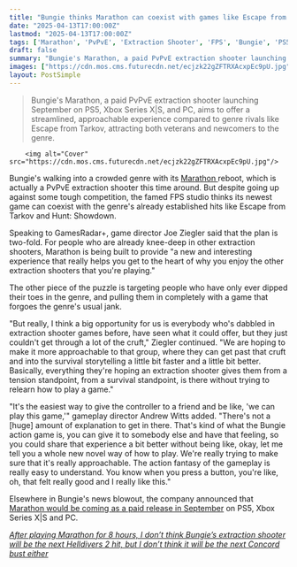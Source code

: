 ```yaml
---
title: "Bungie thinks Marathon can coexist with games like Escape from Tarkov and help players get to 'the survival storytelling a little bit faster'"
date: "2025-04-13T17:00:00Z"
lastmod: "2025-04-13T17:00:00Z"
tags: ['Marathon', 'PvPvE', 'Extraction Shooter', 'FPS', 'Bungie', 'PS5', 'Xbox Series X|S', 'PC']
draft: false
summary: "Bungie's Marathon, a paid PvPvE extraction shooter launching September on PS5, Xbox Series X|S, and PC, aims to offer a streamlined, approachable experience compared to genre rivals like Escape from Tarkov, attracting both veterans and newcomers to the genre."
images: ["https://cdn.mos.cms.futurecdn.net/ecjzk22gZFTRXAcxpEc9pU.jpg"]
layout: PostSimple
---
```

> Bungie's Marathon, a paid PvPvE extraction shooter launching September on PS5, Xbox Series X|S, and PC, aims to offer a streamlined, approachable experience compared to genre rivals like Escape from Tarkov, attracting both veterans and newcomers to the genre.


        <img alt="Cover" src="https://cdn.mos.cms.futurecdn.net/ecjzk22gZFTRXAcxpEc9pU.jpg"/>
        
Bungie's walking into a crowded genre with its [Marathon ](https://www.gamesradar.com/marathon-guide/)reboot, which is actually a PvPvE extraction shooter this time around. But despite going up against some tough competition, the famed FPS studio thinks its newest game can coexist with the genre's already established hits like Escape from Tarkov and Hunt: Showdown.

Speaking to GamesRadar+, game director Joe Ziegler said that the plan is two-fold. For people who are already knee-deep in other extraction shooters, Marathon is being built to provide "a new and interesting experience that really helps you get to the heart of why you enjoy the other extraction shooters that you're playing."

The other piece of the puzzle is targeting people who have only ever dipped their toes in the genre, and pulling them in completely with a game that forgoes the genre's usual jank.

"But really, I think a big opportunity for us is everybody who's dabbled in extraction shooter games before, have seen what it could offer, but they just couldn't get through a lot of the cruft," Ziegler continued. "We are hoping to make it more approachable to that group, where they can get past that cruft and into the survival storytelling a little bit faster and a little bit better. Basically, everything they're hoping an extraction shooter gives them from a tension standpoint, from a survival standpoint, is there without trying to relearn how to play a game."

"It's the easiest way to give the controller to a friend and be like, 'we can play this game,'" gameplay director Andrew Witts added. "There's not a [huge] amount of explanation to get in there. That's kind of what the Bungie action game is, you can give it to somebody else and have that feeling, so you could share that experience a bit better without being like, okay, let me tell you a whole new novel way of how to play. We're really trying to make sure that it's really approachable. The action fantasy of the gameplay is really easy to understand. You know when you press a button, you're like, oh, that felt really good and I really like this."

Elsewhere in Bungie's news blowout, the company announced that [Marathon would be coming as a paid release in September](https://www.gamesradar.com/games/fps/marathon-wont-be-free-to-play-when-its-release-date-comes-in-september-and-bungies-holding-a-surprise-closed-alpha-this-month/) on PS5, Xbox Series X|S and PC.

[<em>After playing Marathon for 8 hours, I don’t think Bungie’s extraction shooter will be the next Helldivers 2 hit, but I don’t think it will be the next Concord bust either</em>](https://www.gamesradar.com/games/fps/marathon-hands-on-preview/)
        